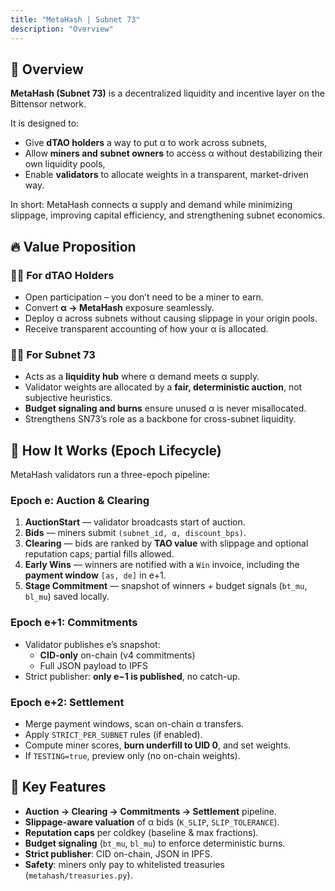 ```yaml
---
title: "MetaHash | Subnet 73"
description: "Overview"
---
```


## **🚀 Overview**

**MetaHash (Subnet 73)** is a decentralized liquidity and incentive layer on the Bittensor network.

It is designed to:

- Give **dTAO holders** a way to put α to work across subnets,
- Allow **miners and subnet owners** to access α without destabilizing their own liquidity pools,
- Enable **validators** to allocate weights in a transparent, market-driven way.

In short: MetaHash connects α supply and demand while minimizing slippage, improving capital efficiency, and strengthening subnet economics.

## **🔥 Value Proposition**

### **🧑‍🌾 For dTAO Holders**

- Open participation – you don’t need to be a miner to earn.
- Convert **α → MetaHash** exposure seamlessly.
- Deploy α across subnets without causing slippage in your origin pools.
- Receive transparent accounting of how your α is allocated.

### **🧍‍♀️ For Subnet 73**

- Acts as a **liquidity hub** where α demand meets α supply.
- Validator weights are allocated by a **fair, deterministic auction**, not subjective heuristics.
- **Budget signaling and burns** ensure unused α is never misallocated.
- Strengthens SN73’s role as a backbone for cross-subnet liquidity.

## **🔁 How It Works (Epoch Lifecycle)**

MetaHash validators run a three-epoch pipeline:

### **Epoch e: Auction & Clearing**

1. **AuctionStart** — validator broadcasts start of auction.
2. **Bids** — miners submit `(subnet_id, α, discount_bps)`.
3. **Clearing** — bids are ranked by **TAO value** with slippage and optional reputation caps; partial fills allowed.
4. **Early Wins** — winners are notified with a `Win` invoice, including the **payment window** `[as, de]` in e+1.
5. **Stage Commitment** — snapshot of winners + budget signals (`bt_mu`, `bl_mu`) saved locally.

### **Epoch e+1: Commitments**

- Validator publishes e’s snapshot:
  - **CID-only** on-chain (v4 commitments)
  - Full JSON payload to IPFS
- Strict publisher: **only e−1 is published**, no catch-up.

### **Epoch e+2: Settlement**

- Merge payment windows, scan on-chain α transfers.
- Apply `STRICT_PER_SUBNET` rules (if enabled).
- Compute miner scores, **burn underfill to UID 0**, and set weights.
- If `TESTING=true`, preview only (no on-chain weights).

## **🧠 Key Features**

- **Auction → Clearing → Commitments → Settlement** pipeline.
- **Slippage-aware valuation** of α bids (`K_SLIP`, `SLIP_TOLERANCE`).
- **Reputation caps** per coldkey (baseline & max fractions).
- **Budget signaling** (`bt_mu`, `bl_mu`) to enforce deterministic burns.
- **Strict publisher**: CID on-chain, JSON in IPFS.
- **Safety**: miners only pay to whitelisted treasuries (`metahash/treasuries.py`).